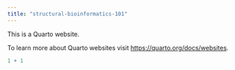 ```yaml
---
title: "structural-bioinformatics-101"
---
```


This is a Quarto website.

To learn more about Quarto websites visit <https://quarto.org/docs/websites>.

```r
1 + 1
```
